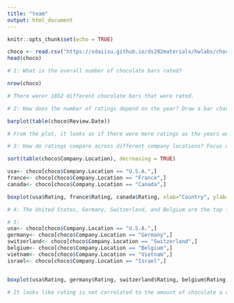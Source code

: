 ---
title: "team"
output: html_document
---

```{r setup, include=FALSE}
knitr::opts_chunk$set(echo = TRUE)
```
```{r}
choco <- read.csv("https://xdaiisu.github.io/ds202materials/hwlabs/choco.csv")
head(choco)

# 1: What is the overall number of chocolate bars rated?

nrow(choco)

# There werer 1852 different chocolate bars that were rated.
```

```{r}
# 2: How does the number of ratings depend on the year? Draw a bar chart of the number of reports.

barplot(table(choco$Review.Date))

# From the plot, it looks as if there were more ratings as the years went on, and it peaked in 2015 with 285 ratings.
```

```{r}
# 3: How do ratings compare across different company locations? Focus on the three locations with the most ratings. (Hint: They are U.S.A., France, and Canada, but find them out using codes.)

sort(table(choco$Company.Location), decreasing = TRUE)

usa<- choco[choco$Company.Location == "U.S.A.",]
france<- choco[choco$Company.Location == "France",]
canada<- choco[choco$Company.Location == "Canada",]

boxplot(usa$Rating, france$Rating, canada$Rating, xlab="Country", ylab="Rating", main="Rating Distribution of Top 3 Countries", names = c('USA', 'France', 'Canada'))
```

```{r}
# 4: The United States, Germany, Switzerland, and Belgium are the top four countries responsible for the world's chocolate production, meanwhile countries like Vietnam and Israel don't make nearly as much. Is rating correlated to the amount of chocolate a country produces?
```

```{r}
# 5:
usa<- choco[choco$Company.Location == "U.S.A.",]
germany<- choco[choco$Company.Location == "Germany",]
switzerland<- choco[choco$Company.Location == "Switzerland",]
belgium<- choco[choco$Company.Location == "Belgium",]
vietnam<- choco[choco$Company.Location == "Vietnam",]
israel<- choco[choco$Company.Location == "Israel",]


boxplot(usa$Rating, germany$Rating, switzerland$Rating, belgium$Rating, vietnam$Rating, israel$Rating, xlab="Country", ylab="Rating", main="Rating Distribution of The World's Highest and Lowest Chocolate Producers", names = c('USA', 'Germany', 'Switzerland', 'Belgium', 'Vietnam', 'Israel'))

# It looks like rating is not correlated to the amount of chocolate a country produces, although Vietnam and Israel lack any 4.0 ratings.
```